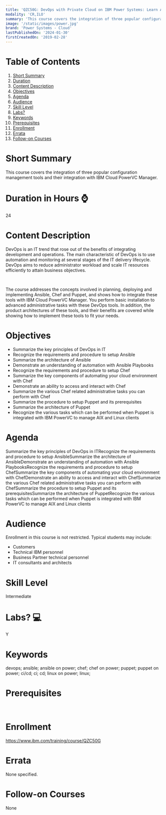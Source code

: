 ```yaml
---
title: 'QZC50G: DevOps with Private Cloud on IBM Power Systems: Learn Ansible, Chef, and Puppet'
modality: 'CR,ILO'
summary: 'This course covers the integration of three popular configuration management tools and their integration with IBM Cloud PowerVC Manager.'
image: '/static/images/power.jpg'
brand: 'Power Systems - Cloud'
lastPublishedOn: '2024-01-30'
firstCreatedOn: '2019-02-28'
---
```

# Table of Contents
1.  [Short Summary](#short-summary)
2.  [Duration](#duration-in-hours-)
3.  [Content Description](#content-description)
4.  [Objectives](#objectives)
5.  [Agenda](#agenda)
6.  [Audience](#audience)
7.  [Skill Level](#skill-level)
8.  [Labs?](#labs-)
9.  [Keywords](#keywords)
10. [Prerequisites](#prerequisites)
11. [Enrollment](#enrollment)
12. [Errata](#errata)
13. [Follow-on Courses](#follow-on-courses)

# Short Summary
This course covers the integration of three popular configuration management tools and their integration with IBM Cloud PowerVC Manager.

# Duration in Hours ⌚
24

# Content Description
DevOps is an IT trend that rose out of the benefits of integrating development and operations. The main characteristic of DevOps is to use automation and monitoring at several stages of the IT delivery lifecycle. DevOps aims to reduce administrator workload and scale IT resources efficiently to attain business objectives.

 

The course addresses the concepts involved in planning, deploying and implementing Ansible, Chef and Puppet, and shows how to integrate these tools with IBM Cloud PowerVC Manager. You perform basic installation to advanced administrative tasks with these DevOps tools. In addition, the product architectures of these tools, and their benefits are covered while showing how to implement these tools to fit your needs.



# Objectives
* Summarize the key principles of DevOps in IT
* Recognize the requirements and procedure to setup Ansible
* Summarize the architecture of Ansible
* Demonstrate an understanding of automation with Ansible Playbooks
* Recognize the requirements and procedure to setup Chef
* Summarize the key components of automating your cloud environment with Chef
* Demonstrate an ability to access and interact with Chef
* Summarize the various Chef related administrative tasks you can perform with Chef
* Summarize the procedure to setup Puppet and its prerequisites
* Summarize the architecture of Puppet
* Recognize the various tasks which can be performed when Puppet is integrated with IBM PowerVC to manage AIX and Linux clients


# Agenda
Summarize the key principles of DevOps in ITRecognize the requirements and procedure to setup AnsibleSummarize the architecture of AnsibleDemonstrate an understanding of automation with Ansible PlaybooksRecognize the requirements and procedure to setup ChefSummarize the key components of automating your cloud environment with ChefDemonstrate an ability to access and interact with ChefSummarize the various Chef related administrative tasks you can perform with ChefSummarize the procedure to setup Puppet and its prerequisitesSummarize the architecture of PuppetRecognize the various tasks which can be performed when Puppet is integrated with IBM PowerVC to manage AIX and Linux clients



# Audience
Enrollment in this course is not restricted. Typical students may include:


* Customers
* Technical IBM personnel
* Business Partner technical personnel
* IT consultants and architects


# Skill Level
Intermediate

# Labs? 💻
Y

# Keywords
devops; ansible; ansible on power; chef; chef on power; puppet; puppet on power; ci/cd; ci; cd; linux on power; linux;

# Prerequisites
 



# Enrollment
https://www.ibm.com/training/course/QZC50G

# Errata
None specified.

# Follow-on Courses
None

